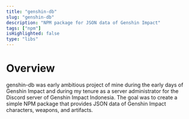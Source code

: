 ```yaml
---
title: "genshin-db"
slug: "genshin-db"
description: "NPM package for JSON data of Genshin Impact"
tags: ["npm"]
isHighlighted: false
type: "libs"
---
```


# Overview

genshin-db was early ambitious project of mine during the early days of Genshin Impact and during my tenure as a server administrator for the Discord server of Genshin Impact Indonesia. The goal was to create a simple NPM package that provides JSON data of Genshin Impact characters, weapons, and artifacts.
